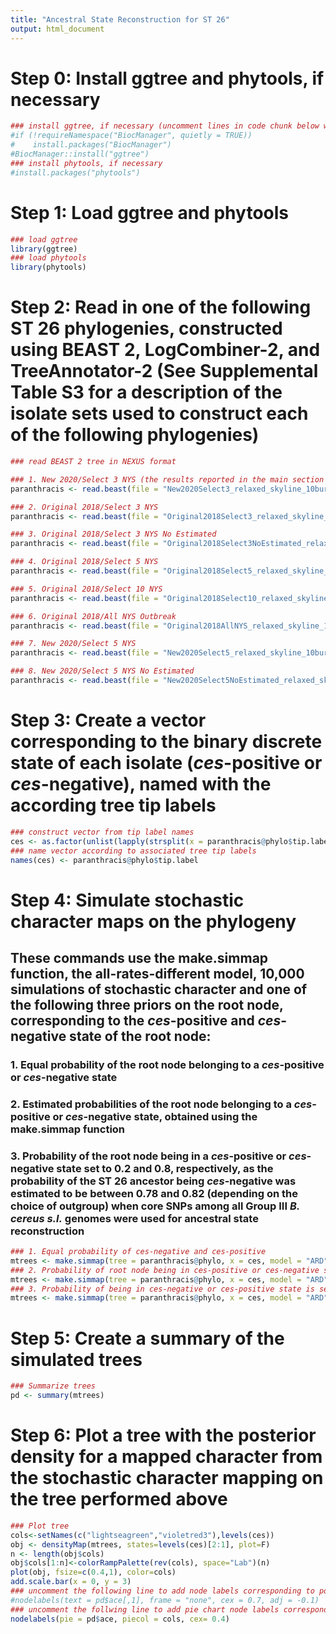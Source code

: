 ```yaml
---
title: "Ancestral State Reconstruction for ST 26"
output: html_document
---
```


# Step 0: Install ggtree and phytools, if necessary

```r
### install ggtree, if necessary (uncomment lines in code chunk below which state with a single # character)
#if (!requireNamespace("BiocManager", quietly = TRUE))
#    install.packages("BiocManager")
#BiocManager::install("ggtree")
### install phytools, if necessary
#install.packages("phytools")
```

# Step 1: Load ggtree and phytools

```r
### load ggtree
library(ggtree)
### load phytools
library(phytools)
```

# Step 2: Read in one of the following ST 26 phylogenies, constructed using BEAST 2, LogCombiner-2, and TreeAnnotator-2 (See Supplemental Table S3 for a description of the isolate sets used to construct each of the following phylogenies)

```r
### read BEAST 2 tree in NEXUS format

### 1. New 2020/Select 3 NYS (the results reported in the main section of the manuscript)
paranthracis <- read.beast(file = "New2020Select3_relaxed_skyline_10burninLC_MCC_MEDIANnodes_0burninTA.tree")

### 2. Original 2018/Select 3 NYS
paranthracis <- read.beast(file = "Original2018Select3_relaxed_skyline_10burnin_combined_MEDIANnodes_0burninTA.tree")

### 3. Original 2018/Select 3 NYS No Estimated
paranthracis <- read.beast(file = "Original2018Select3NoEstimated_relaxed_skyline_10burnin_combined_MEDIANnodes_0burninTA.tree")

### 4. Original 2018/Select 5 NYS
paranthracis <- read.beast(file = "Original2018Select5_relaxed_skyline_10burninLC_MCC_MEDIANnodes_0burninTA.tree")

### 5. Original 2018/Select 10 NYS
paranthracis <- read.beast(file = "Original2018Select10_relaxed_skyline_10burninLC_MCC_MEDIANnodes_0burninTA.tree")

### 6. Original 2018/All NYS Outbreak
paranthracis <- read.beast(file = "Original2018AllNYS_relaxed_skyline_10burnin_MCC_MEDIANnode_10burninLC_0burninTA.tree")

### 7. New 2020/Select 5 NYS
paranthracis <- read.beast(file = "New2020Select5_relaxed_skyline_10burninLC_MCC_MEDIANnodes_0burninTA.tree")

### 8. New 2020/Select 5 NYS No Estimated
paranthracis <- read.beast(file = "New2020Select5NoEstimated_relaxed_skyline_10burninLC_MCC_MEDIANnodes_0burninTA.tree")
```

# Step 3: Create a vector corresponding to the binary discrete state of each isolate (*ces*-positive or *ces*-negative), named with the according tree tip labels

```r
### construct vector from tip label names
ces <- as.factor(unlist(lapply(strsplit(x = paranthracis@phylo$tip.label, split = "_"), "[[", 6)))
### name vector according to associated tree tip labels
names(ces) <- paranthracis@phylo$tip.label
```

# Step 4: Simulate stochastic character maps on the phylogeny

## These commands use the make.simmap function, the all-rates-different model, 10,000 simulations of stochastic character  and one of the following three priors on the root node, corresponding to the *ces*-positive and *ces*-negative state of the root node:

### 1. Equal probability of the root node belonging to a *ces*-positive or *ces*-negative state

### 2. Estimated probabilities of the root node belonging to a *ces*-positive or *ces*-negative state, obtained using the make.simmap function

### 3. Probability of the root node being in a *ces*-positive or *ces*-negative state set to 0.2 and 0.8, respectively, as the probability of the ST 26 ancestor being *ces*-negative was estimated to be between 0.78 and 0.82 (depending on the choice of outgroup) when core SNPs among all Group III *B. cereus s.l.* genomes were used for ancestral state reconstruction 


```r
### 1. Equal probability of ces-negative and ces-positive
mtrees <- make.simmap(tree = paranthracis@phylo, x = ces, model = "ARD", nsim = 10000, Q="empirical")
### 2. Probability of root node being in ces-positive or ces-negative state is estimated using make.simmap
mtrees <- make.simmap(tree = paranthracis@phylo, x = ces, model = "ARD", nsim = 10000, Q="empirical", pi = "estimated")
### 3. Probability of being in ces-negative or ces-positive state is set to 0.8 and 0.2, respectively
mtrees <- make.simmap(tree = paranthracis@phylo, x = ces, model = "ARD", nsim = 10000, Q="empirical", pi = c(0.8, 0.2))
```

# Step 5: Create a summary of the simulated trees

```r
### Summarize trees
pd <- summary(mtrees)
```

# Step 6: Plot a tree with the posterior density for a mapped character from the stochastic character mapping on the tree performed above

```r
### Plot tree
cols<-setNames(c("lightseagreen","violetred3"),levels(ces))
obj <- densityMap(mtrees, states=levels(ces)[2:1], plot=F)
n <- length(obj$cols)
obj$cols[1:n]<-colorRampPalette(rev(cols), space="Lab")(n)
plot(obj, fsize=c(0.4,1), color=cols)
add.scale.bar(x = 0, y = 3)
### uncomment the following line to add node labels corresponding to posterior probability of being in a ces-negative state
#nodelabels(text = pd$ace[,1], frame = "none", cex = 0.7, adj = -0.1)
### uncomment the follwing line to add pie chart node labels corresponding to posterior probability of being in a particular state
nodelabels(pie = pd$ace, piecol = cols, cex= 0.4)
```
